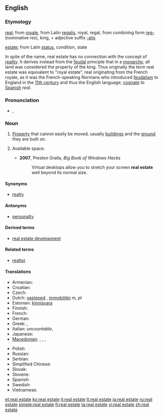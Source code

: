 {{wikipedia}}
==English==

===Etymology===
[[real]]; from {{etyl|fr}} [[royale]], from Latin [[regalis]], royal, regal, from combining form [[reg-]] (nominative rex), king, + adjective suffix [[-alis]]

[[estate]]; from Latin [[status]], condition, state

In spite of the name, real estate has no connection with the concept of [[reality]]. It derives instead from the [[feudal]] principle that in a [[monarchy]], all land was considered the property of the king. Thus originally the term real estate was equivalent to "royal estate", real originating from the French royale, as it was the French-speaking Normans who introduced [[feudalism]] to England in the [[11th century]] and thus the English language; [[cognate]] to [[Spanish]] ''real''.

===Pronunciation===
* {{enPR|/rēl' əstāt"/}}, {{IPA|/ˈriːl əˌsteɪt/}}

===Noun===
{{en-noun|-}}

# [[property|Property]] that cannot easily be moved, usually [[building]]s and the [[ground]] they are built on.
# {{informal|loosely}} Available space.
#* '''2007''', Preston Gralla, ''Big Book of Windows Hacks''
#*: Virtual desktops allow you to stretch your screen '''real estate''' well beyond its normal size.

====Synonyms====
* [[realty]]

====Antonyms====
* [[personalty]]

====Derived terms====
* [[real estate development]]
====Related terms====
* [[realtor]]

====Translations====
{{trans-top|property that cannot easily be moved}}
* Armenian: {{t-|hy|անշարժ գույք|tr=anšarž guyk’}}
* Croatian: {{t-|hr|nekretnine|f|p}}
* Czech: {{t+|cs|nemovitost|f}}
* Dutch: [[vastgoed]] {{n}}, [[immobiliën]] ''m, pl''
* Estonian: [[kinnisvara]]
* Finnish: {{t+|fi|kiinteistö}}
* French: {{t+|fr|immeuble|m}}
* German: {{t+|de|Immobilie|f}}
* Greek: {{t+|el|ακίνητο|n}}, {{t-|el|ακίνητη περιουσία|f}}
* Italian: {{t+|it|proprietà|f}} ''uncountable'', {{t+|it|immobile|m}}
* Japanese: {{t+|ja|不動産|tr=ふどうさん, [[fudōsan]]}}
* [[Macedonian]]: {{qualifier|for a particular property}} {{t-|mk|недвижнина|f|tr=nedvížnina}},  {{t-|mk|недвижност|f|tr=nédvížnost}},  {{qualifier|real estate in general}} {{t-|mk|недвижнини|p|tr=nedvížnini}},  {{t-|mk|недвижности|p|tr=nedvížnosti}}
{{trans-mid}}
* Polish: {{t|pl|nieruchomość|f}}
* Russian: {{t+|ru|недвижимость|f}}
* Serbian: {{t-|sr|nekretnine|f|p}}
* Simplified Chinese: {{tø|zh-cn|不动产}}
* Slovak: {{t-|sk|nehnuteľnosť|f}}
* Slovene: {{t-|sl|nepremičnine|f|p}}
* Spanish: {{t|es|bien inmueble|m}}  {{t-|es|bien raíz|m}}
* Swedish: {{t|sv|fast egendom|c}}
* Vietnamese: {{t+|vi|bất động sản|xs=Vietnamese}}
{{trans-bottom}}

[[et:real estate]]
[[ko:real estate]]
[[it:real estate]]
[[lt:real estate]]
[[ja:real estate]]
[[ru:real estate]]
[[simple:real estate]]
[[fi:real estate]]
[[ta:real estate]]
[[vi:real estate]]
[[zh:real estate]]